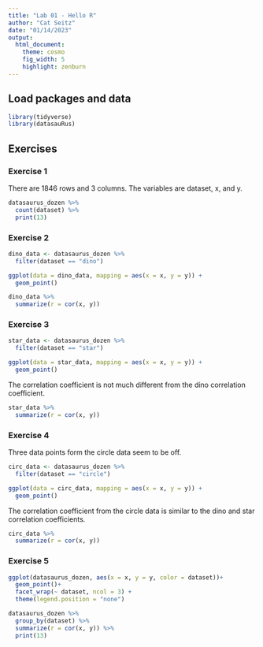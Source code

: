 ```yaml
---
title: "Lab 01 - Hello R"
author: "Cat Seitz"
date: "01/14/2023"
output: 
  html_document: 
    theme: cosmo
    fig_width: 5
    highlight: zenburn
---
```


## Load packages and data

```r
library(tidyverse) 
library(datasauRus)
```

## Exercises

### Exercise 1

There are 1846 rows and 3 columns. The variables are dataset, x, and y. 


```r
datasaurus_dozen %>%
  count(dataset) %>%
  print(13)
```

### Exercise 2


```r
dino_data <- datasaurus_dozen %>%
  filter(dataset == "dino")

ggplot(data = dino_data, mapping = aes(x = x, y = y)) +
  geom_point()
```


```r
dino_data %>%
  summarize(r = cor(x, y))
```

### Exercise 3


```r
star_data <- datasaurus_dozen %>%
  filter(dataset == "star")

ggplot(data = star_data, mapping = aes(x = x, y = y)) +
  geom_point()
```

The correlation coefficient is not much different from the dino correlation coefficient. 

```r
star_data %>%
  summarize(r = cor(x, y))
```

### Exercise 4

Three data points form the circle data seem to be off. 

```r
circ_data <- datasaurus_dozen %>%
  filter(dataset == "circle")

ggplot(data = circ_data, mapping = aes(x = x, y = y)) +
  geom_point()
```
The correlation coefficient from the circle data is similar to the dino and star correlation coefficients. 

```r
circ_data %>%
  summarize(r = cor(x, y))
```

### Exercise 5

```r
ggplot(datasaurus_dozen, aes(x = x, y = y, color = dataset))+
  geom_point()+
  facet_wrap(~ dataset, ncol = 3) +
  theme(legend.position = "none")
```
```r
datasaurus_dozen %>%
  group_by(dataset) %>%
  summarize(r = cor(x, y)) %>%
  print(13)
```
